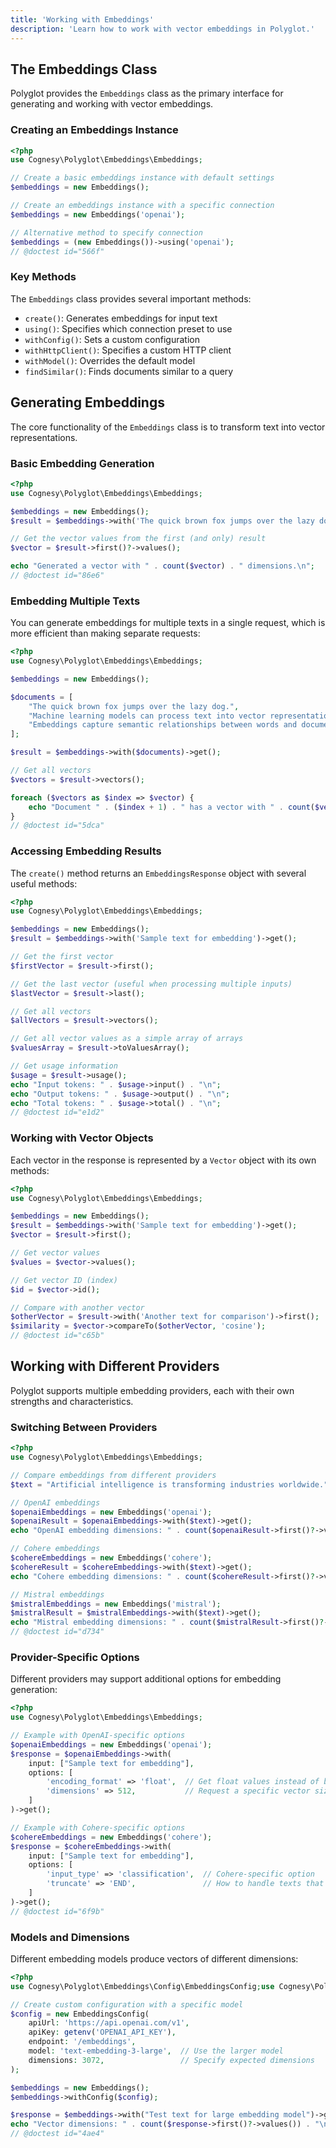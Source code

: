 ```yaml
---
title: 'Working with Embeddings'
description: 'Learn how to work with vector embeddings in Polyglot.'
---
```


## The Embeddings Class

Polyglot provides the `Embeddings` class as the primary interface for generating and working with vector embeddings.

### Creating an Embeddings Instance

```php
<?php
use Cognesy\Polyglot\Embeddings\Embeddings;

// Create a basic embeddings instance with default settings
$embeddings = new Embeddings();

// Create an embeddings instance with a specific connection
$embeddings = new Embeddings('openai');

// Alternative method to specify connection
$embeddings = (new Embeddings())->using('openai');
// @doctest id="566f"
```

### Key Methods

The `Embeddings` class provides several important methods:

- `create()`: Generates embeddings for input text
- `using()`: Specifies which connection preset to use
- `withConfig()`: Sets a custom configuration
- `withHttpClient()`: Specifies a custom HTTP client
- `withModel()`: Overrides the default model
- `findSimilar()`: Finds documents similar to a query




## Generating Embeddings

The core functionality of the `Embeddings` class is to transform text into vector representations.

### Basic Embedding Generation

```php
<?php
use Cognesy\Polyglot\Embeddings\Embeddings;

$embeddings = new Embeddings();
$result = $embeddings->with('The quick brown fox jumps over the lazy dog.')->get();

// Get the vector values from the first (and only) result
$vector = $result->first()?->values();

echo "Generated a vector with " . count($vector) . " dimensions.\n";
// @doctest id="86e6"
```

### Embedding Multiple Texts

You can generate embeddings for multiple texts in a single request, which is more efficient than making separate requests:

```php
<?php
use Cognesy\Polyglot\Embeddings\Embeddings;

$embeddings = new Embeddings();

$documents = [
    "The quick brown fox jumps over the lazy dog.",
    "Machine learning models can process text into vector representations.",
    "Embeddings capture semantic relationships between words and documents."
];

$result = $embeddings->with($documents)->get();

// Get all vectors
$vectors = $result->vectors();

foreach ($vectors as $index => $vector) {
    echo "Document " . ($index + 1) . " has a vector with " . count($vector->values()) . " dimensions.\n";
}
// @doctest id="5dca"
```

### Accessing Embedding Results

The `create()` method returns an `EmbeddingsResponse` object with several useful methods:

```php
<?php
use Cognesy\Polyglot\Embeddings\Embeddings;

$embeddings = new Embeddings();
$result = $embeddings->with('Sample text for embedding')->get();

// Get the first vector
$firstVector = $result->first();

// Get the last vector (useful when processing multiple inputs)
$lastVector = $result->last();

// Get all vectors
$allVectors = $result->vectors();

// Get all vector values as a simple array of arrays
$valuesArray = $result->toValuesArray();

// Get usage information
$usage = $result->usage();
echo "Input tokens: " . $usage->input() . "\n";
echo "Output tokens: " . $usage->output() . "\n";
echo "Total tokens: " . $usage->total() . "\n";
// @doctest id="e1d2"
```

### Working with Vector Objects

Each vector in the response is represented by a `Vector` object with its own methods:

```php
<?php
use Cognesy\Polyglot\Embeddings\Embeddings;

$embeddings = new Embeddings();
$result = $embeddings->with('Sample text for embedding')->get();
$vector = $result->first();

// Get vector values
$values = $vector->values();

// Get vector ID (index)
$id = $vector->id();

// Compare with another vector
$otherVector = $result->with('Another text for comparison')->first();
$similarity = $vector->compareTo($otherVector, 'cosine');
// @doctest id="c65b"
```



## Working with Different Providers

Polyglot supports multiple embedding providers, each with their own strengths and characteristics.

### Switching Between Providers

```php
<?php
use Cognesy\Polyglot\Embeddings\Embeddings;

// Compare embeddings from different providers
$text = "Artificial intelligence is transforming industries worldwide.";

// OpenAI embeddings
$openaiEmbeddings = new Embeddings('openai');
$openaiResult = $openaiEmbeddings->with($text)->get();
echo "OpenAI embedding dimensions: " . count($openaiResult->first()?->values()) . "\n";

// Cohere embeddings
$cohereEmbeddings = new Embeddings('cohere');
$cohereResult = $cohereEmbeddings->with($text)->get();
echo "Cohere embedding dimensions: " . count($cohereResult->first()?->values()) . "\n";

// Mistral embeddings
$mistralEmbeddings = new Embeddings('mistral');
$mistralResult = $mistralEmbeddings->with($text)->get();
echo "Mistral embedding dimensions: " . count($mistralResult->first()?->values()) . "\n";
// @doctest id="d734"
```

### Provider-Specific Options

Different providers may support additional options for embedding generation:

```php
<?php
use Cognesy\Polyglot\Embeddings\Embeddings;

// Example with OpenAI-specific options
$openaiEmbeddings = new Embeddings('openai');
$response = $openaiEmbeddings->with(
    input: ["Sample text for embedding"],
    options: [
        'encoding_format' => 'float',  // Get float values instead of base64
        'dimensions' => 512,           // Request a specific vector size (if supported)
    ]
)->get();

// Example with Cohere-specific options
$cohereEmbeddings = new Embeddings('cohere');
$response = $cohereEmbeddings->with(
    input: ["Sample text for embedding"],
    options: [
        'input_type' => 'classification',  // Cohere-specific option
        'truncate' => 'END',               // How to handle texts that exceed the token limit
    ]
)->get();
// @doctest id="6f9b"
```

### Models and Dimensions

Different embedding models produce vectors of different dimensions:

```php
<?php
use Cognesy\Polyglot\Embeddings\Config\EmbeddingsConfig;use Cognesy\Polyglot\Embeddings\Embeddings;

// Create custom configuration with a specific model
$config = new EmbeddingsConfig(
    apiUrl: 'https://api.openai.com/v1',
    apiKey: getenv('OPENAI_API_KEY'),
    endpoint: '/embeddings',
    model: 'text-embedding-3-large',  // Use the larger model
    dimensions: 3072,                 // Specify expected dimensions
);

$embeddings = new Embeddings();
$embeddings->withConfig($config);

$response = $embeddings->with("Test text for large embedding model")->get();
echo "Vector dimensions: " . count($response->first()?->values()) . "\n";
// @doctest id="4ae4"
```

